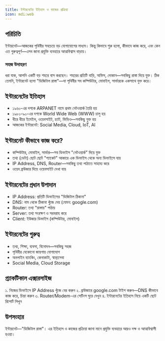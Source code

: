 ```yaml
---
title: ইন্টারনেটের ইতিহাস ও কাজের প্রক্রিয়া
icon: mdi:web
---
```


## পরিচিতি

ইন্টারনেট—আজকের পৃথিবীর সবচেয়ে বড় যোগাযোগের মাধ্যম। কিন্তু কিভাবে শুরু হলো, কীভাবে কাজ করে, এবং কেন এত গুরুত্বপূর্ণ—এসব জানা প্রযুক্তি ব্যবহারে আত্মবিশ্বাস বাড়ায়।

### সহজ উদাহরণ
ধরা যাক, আপনি একটি বড় শহরে বাস করছেন। শহরের প্রতিটি বাড়ি, অফিস, দোকান—সবকিছু রাস্তা দিয়ে যুক্ত। ঠিক তেমনি, ইন্টারনেট হলো "ডিজিটাল রাস্তা"—যা পৃথিবীর সব কম্পিউটার, মোবাইল, সার্ভারকে একসাথে যুক্ত করে।

## ইন্টারনেটের ইতিহাস

- ১৯৬০-এর দশকে ARPANET নামে প্রথম নেটওয়ার্ক তৈরি হয়
- ১৯৮০-৯০-এর দশকে World Wide Web (WWW) চালু হয়
- ধীরে ধীরে ইমেইল, ওয়েবসাইট, চ্যাট, ভিডিও—সবকিছু যুক্ত হয়
- আজকের ইন্টারনেট: Social Media, Cloud, IoT, AI

## ইন্টারনেট কীভাবে কাজ করে?

- কম্পিউটার, মোবাইল, সার্ভার—সব ডিভাইস "নেটওয়ার্ক" দিয়ে যুক্ত
- তথ্য (ডেটা) ছোট ছোট "প্যাকেট" আকারে এক ডিভাইস থেকে অন্য ডিভাইসে যায়
- IP Address, DNS, Router—সবকিছু তথ্য পাঠাতে সাহায্য করে
- ওয়েব ব্রাউজার দিয়ে ওয়েবসাইট দেখা যায়

## ইন্টারনেটের প্রধান উপাদান

- IP Address: প্রতিটি ডিভাইসের "ডিজিটাল ঠিকানা"
- DNS: নাম থেকে ঠিকানা খুঁজে দেয় (যেমন: google.com)
- Router: তথ্য "রাস্তায়" পাঠায়
- Server: তথ্য সংরক্ষণ ও সরবরাহ করে
- Client: ইউজার ডিভাইস (কম্পিউটার, মোবাইল)

## ইন্টারনেটের গুরুত্ব

- তথ্য, শিক্ষা, ব্যবসা, বিনোদন—সবকিছু সহজ
- পৃথিবীর যেকোনো জায়গায় যোগাযোগ
- অনলাইন ব্যাংকিং, কেনাকাটা, স্বাস্থ্যসেবা
- Social Media, Cloud Storage

## প্র্যাকটিকাল এক্সারসাইজ

১. নিজের ডিভাইসে IP Address খুঁজে বের করুন
২. ব্রাউজারে google.com টাইপ করুন—DNS কীভাবে কাজ করে, চিন্তা করুন
৩. Router/Modem-এর সেটিংস ঘুরে দেখুন
৪. ইন্টারনেটের ইতিহাস নিয়ে একটি ছোট রিপোর্ট লিখুন

## উপসংহার

ইন্টারনেট—"ডিজিটাল রাস্তা"। এর ইতিহাস ও কাজের প্রক্রিয়া জানা মানে প্রযুক্তি ব্যবহারে আরও দক্ষ ও আত্মবিশ্বাসী হওয়া।
